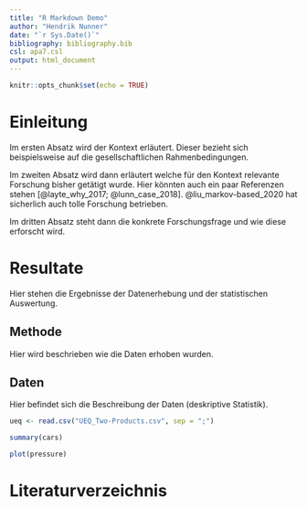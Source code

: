 ```yaml
---
title: "R Markdown Demo"
author: "Hendrik Nunner"
date: "`r Sys.Date()`"
bibliography: bibliography.bib
csl: apa7.csl
output: html_document
---
```


```r
knitr::opts_chunk$set(echo = TRUE)
```


<!-- ###################### EINLEITUNG ###################### -->
# Einleitung

Im ersten Absatz wird der Kontext erläutert. Dieser bezieht sich beispielsweise auf die gesellschaftlichen Rahmenbedingungen.

Im zweiten Absatz wird dann erläutert welche für den Kontext relevante Forschung bisher getätigt wurde. Hier könnten auch ein paar Referenzen stehen [@layte_why_2017; @lunn_case_2018]. @liu_markov-based_2020 hat sicherlich auch tolle Forschung betrieben.

Im dritten Absatz steht dann die konkrete Forschungsfrage und wie diese erforscht wird.


<!-- ###################### RESULTATE ###################### -->
# Resultate

Hier stehen die Ergebnisse der Datenerhebung und der statistischen Auswertung.

## Methode

Hier wird beschrieben wie die Daten erhoben wurden.

## Daten

Hier befindet sich die Beschreibung der Daten (deskriptive Statistik).

```r
ueq <- read.csv("UEQ_Two-Products.csv", sep = ";")

summary(cars)
```

```r
plot(pressure)
```

# Literaturverzeichnis

<div id="refs"></div>

